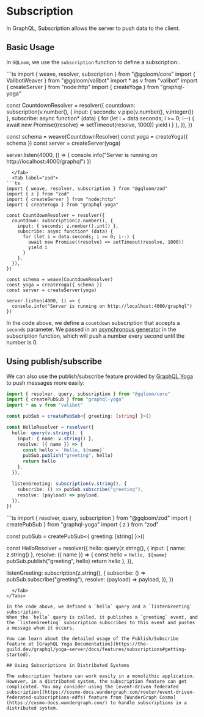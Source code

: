 
# Subscription

In GraphQL, Subscription allows the server to push data to the client.

## Basic Usage

In `GQLoom`, we use the `subscription` function to define a subscription:.

<Tabs groupId='schema-builder'>
  <Tab label="valibot">
```ts
import { weave, resolver, subscription } from "@gqloom/core"
import { ValibotWeaver } from "@gqloom/valibot"
import * as v from "valibot"
import { createServer } from "node:http"
import { createYoga } from "graphql-yoga"

const CountdownResolver = resolver({
  countdown: subscription(v.number(), {
    input: { seconds: v.pipe(v.number(), v.integer()) },
    subscribe: async function* (data) {
      for (let i = data.seconds; i >= 0; i--) {
        await new Promise((resolve) => setTimeout(resolve, 1000))
        yield i
      }
    },
  }),
})

const schema = weave(CountdownResolver)
const yoga = createYoga({ schema })
const server = createServer(yoga)

server.listen(4000, () => {
  console.info("Server is running on http://localhost:4000/graphql")
})
```
  </Tab>
  <Tab label="zod">
```ts
import { weave, resolver, subscription } from "@gqloom/zod"
import { z } from "zod"
import { createServer } from "node:http"
import { createYoga } from "graphql-yoga"

const CountdownResolver = resolver({
  countdown: subscription(z.number(), {
    input: { seconds: z.number().int() },
    subscribe: async function* (data) {
      for (let i = data.seconds; i >= 0; i--) {
        await new Promise((resolve) => setTimeout(resolve, 1000))
        yield i
      }
    },
  }),
})

const schema = weave(CountdownResolver)
const yoga = createYoga({ schema })
const server = createServer(yoga)

server.listen(4000, () => {
  console.info("Server is running on http://localhost:4000/graphql")
})
```
  </Tab>
</Tabs>

In the code above, we define a `countdown` subscription that accepts a `seconds` parameter.
We passed in an [asynchronous generator](https://developer.mozilla.org/docs/Web/JavaScript/Reference/Global_Objects/AsyncGenerator) in the subscription function, which will push a number every second until the number is 0.

## Using publish/subscribe

We can also use the publish/subscribe feature provided by [GraphQL Yoga](https://the-guild.dev/graphql/yoga-server/docs/features/subscriptions#getting-started) to push messages more easily:
<Tabs groupId='schema-builder'>
  <Tab label="valibot">
```ts
import { resolver, query, subscription } from "@gqloom/core"
import { createPubSub } from "graphql-yoga"
import * as v from "valibot"

const pubSub = createPubSub<{ greeting: [string] }>()

const HelloResolver = resolver({
  hello: query(v.string(), {
    input: { name: v.string() },
    resolve: ({ name }) => {
      const hello = `Hello, ${name}`
      pubSub.publish("greeting", hello)
      return hello
    },
  }),

  listenGreeting: subscription(v.string(), {
    subscribe: () => pubSub.subscribe("greeting"),
    resolve: (payload) => payload,
  }),
})
```
  </Tab>
  <Tab label="zod">
```ts
import { resolver, query, subscription } from "@gqloom/zod"
import { createPubSub } from "graphql-yoga"
import { z } from "zod"

const pubSub = createPubSub<{ greeting: [string] }>()

const HelloResolver = resolver({
  hello: query(z.string(), {
    input: { name: z.string() },
    resolve: ({ name }) => {
      const hello = `Hello, ${name}`
      pubSub.publish("greeting", hello)
      return hello
    },
  }),

  listenGreeting: subscription(z.string(), {
    subscribe: () => pubSub.subscribe("greeting"),
    resolve: (payload) => payload,
  }),
})
```
  </Tab>
</Tabs>

In the code above, we defined a `hello` query and a `listenGreeting` subscription.
When the `hello` query is called, it publishes a `greeting` event, and the `listenGreeting` subscription subscribes to this event and pushes a message when it occurs.

You can learn about the detailed usage of the Publish/Subscribe feature at [GraphQL Yoga Documentation](https://the-guild.dev/graphql/yoga-server/docs/features/subscriptions#getting-started).

## Using Subscriptions in Distributed Systems

The subscription feature can work easily in a monolithic application. However, in a distributed system, the subscription feature can get complicated. You may consider using the [event-driven federated subscription](https://cosmo-docs.wundergraph.com/router/event-driven-federated-subscriptions-edfs) feature from [WunderGraph Cosmo](https://cosmo-docs.wundergraph.com/) to handle subscriptions in a distributed system.